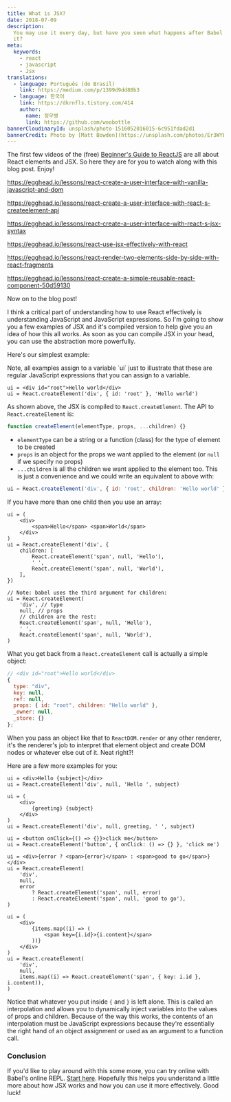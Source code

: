 ```yaml
---
title: What is JSX?
date: 2018-07-09
description:
  You may use it every day, but have you seen what happens after Babel compiles
  it?
meta:
  keywords:
    - react
    - javascript
    - Jsx
translations:
  - language: Português (do Brasil)
    link: https://medium.com/p/1399d9dd80b3
  - language: 한국어
    link: https://dkrnfls.tistory.com/414
    author:
      name: 정우병
      link: https://github.com/woobottle
bannerCloudinaryId: unsplash/photo-1516052016015-6c951fdad2d1
bannerCredit: Photo by [Matt Bowden](https://unsplash.com/photos/Er3WYEslTBk)
---
```


The first few videos of the (free)
[Beginner's Guide to ReactJS](https://kcd.im/beginner-react) are all about React
elements and JSX. So here they are for you to watch along with this blog post.
Enjoy!

https://egghead.io/lessons/react-create-a-user-interface-with-vanilla-javascript-and-dom

https://egghead.io/lessons/react-create-a-user-interface-with-react-s-createelement-api

https://egghead.io/lessons/react-create-a-user-interface-with-react-s-jsx-syntax

https://egghead.io/lessons/react-use-jsx-effectively-with-react

https://egghead.io/lessons/react-render-two-elements-side-by-side-with-react-fragments

https://egghead.io/lessons/react-create-a-simple-reusable-react-component-50d59130

Now on to the blog post!

I think a critical part of understanding how to use React effectively is
understanding JavaScript and JavaScript expressions. So I'm going to show you a
few examples of JSX and it's compiled version to help give you an idea of how
this all works. As soon as you can compile JSX in your head, you can use the
abstraction more powerfully.

Here's our simplest example:

<callout-info class="aside">
	Note, all examples assign to a variable `ui` just to illustrate that these are
	regular JavaScript expressions that you can assign to a variable.
</callout-info>

```tsx
ui = <div id="root">Hello world</div>
ui = React.createElement('div', { id: 'root' }, 'Hello world')
```

As shown above, the JSX is compiled to `React.createElement`. The API to
`React.createElement` is:

```js
function createElement(elementType, props, ...children) {}
```

- `elementType` can be a string or a function (class) for the type of element to
  be created
- `props` is an object for the props we want applied to the element (or `null`
  if we specify no props)
- `...children` is all the children we want applied to the element too. This is
  just a convenience and we could write an equivalent to above with:

```js
ui = React.createElement('div', { id: 'root', children: 'Hello world' })
```

If you have more than one child then you use an array:

```tsx
ui = (
	<div>
		<span>Hello</span> <span>World</span>
	</div>
)
ui = React.createElement('div', {
	children: [
		React.createElement('span', null, 'Hello'),
		' ',
		React.createElement('span', null, 'World'),
	],
})

// Note: babel uses the third argument for children:
ui = React.createElement(
	'div', // type
	null, // props
	// children are the rest:
	React.createElement('span', null, 'Hello'),
	' ',
	React.createElement('span', null, 'World'),
)
```

What you get back from a `React.createElement` call is actually a simple object:

```js
// <div id="root">Hello world</div>
{
  type: "div",
  key: null,
  ref: null,
  props: { id: "root", children: "Hello world" },
  _owner: null,
  _store: {}
};
```

When you pass an object like that to `ReactDOM.render` or any other renderer,
it's the renderer's job to interpret that element object and create DOM nodes or
whatever else out of it. Neat right?!

Here are a few more examples for you:

```tsx
ui = <div>Hello {subject}</div>
ui = React.createElement('div', null, 'Hello ', subject)

ui = (
	<div>
		{greeting} {subject}
	</div>
)
ui = React.createElement('div', null, greeting, ' ', subject)

ui = <button onClick={() => {}}>click me</button>
ui = React.createElement('button', { onClick: () => {} }, 'click me')

ui = <div>{error ? <span>{error}</span> : <span>good to go</span>}</div>
ui = React.createElement(
	'div',
	null,
	error
		? React.createElement('span', null, error)
		: React.createElement('span', null, 'good to go'),
)

ui = (
	<div>
		{items.map((i) => (
			<span key={i.id}>{i.content}</span>
		))}
	</div>
)
ui = React.createElement(
	'div',
	null,
	items.map((i) => React.createElement('span', { key: i.id }, i.content)),
)
```

Notice that whatever you put inside `{` and `}` is left alone. This is called an
interpolation and allows you to dynamically inject variables into the values of
props and children. Because of the way this works, the contents of an
interpolation must be JavaScript expressions because they're essentially the
right hand of an object assignment or used as an argument to a function call.

### Conclusion

If you'd like to play around with this some more, you can try online with
Babel's online REPL.
[Start here](https://babeljs.io/repl#?browsers=&build=&builtIns=false&spec=false&loose=false&code_lz=DwEwlgbgfAEgpgGwQewAQHdkCcEmAenGgG4g&debug=false&forceAllTransforms=false&shippedProposals=false&circleciRepo=&evaluate=true&fileSize=false&timeTravel=false&sourceType=module&lineWrap=false&presets=react&prettier=true&targets=&version=7.9.0&externalPlugins=).
Hopefully this helps you understand a little more about how JSX works and how
you can use it more effectively. Good luck!
